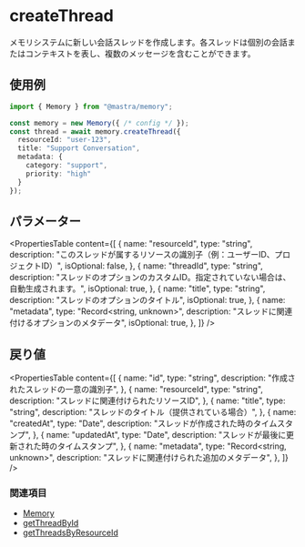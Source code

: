 # createThread

メモリシステムに新しい会話スレッドを作成します。各スレッドは個別の会話またはコンテキストを表し、複数のメッセージを含むことができます。

## 使用例

```typescript
import { Memory } from "@mastra/memory";

const memory = new Memory({ /* config */ });
const thread = await memory.createThread({
  resourceId: "user-123",
  title: "Support Conversation",
  metadata: {
    category: "support",
    priority: "high"
  }
});
```

## パラメーター

<PropertiesTable
  content={[
    {
      name: "resourceId",
      type: "string",
      description: "このスレッドが属するリソースの識別子（例：ユーザーID、プロジェクトID）",
      isOptional: false,
    },
    {
      name: "threadId",
      type: "string",
      description: "スレッドのオプションのカスタムID。指定されていない場合は、自動生成されます。",
      isOptional: true,
    },
    {
      name: "title",
      type: "string",
      description: "スレッドのオプションのタイトル",
      isOptional: true,
    },
    {
      name: "metadata",
      type: "Record<string, unknown>",
      description: "スレッドに関連付けるオプションのメタデータ",
      isOptional: true,
    },
  ]}
/>

## 戻り値

<PropertiesTable
  content={[
    {
      name: "id",
      type: "string",
      description: "作成されたスレッドの一意の識別子",
    },
    {
      name: "resourceId",
      type: "string",
      description: "スレッドに関連付けられたリソースID",
    },
    {
      name: "title",
      type: "string",
      description: "スレッドのタイトル（提供されている場合）",
    },
    {
      name: "createdAt",
      type: "Date",
      description: "スレッドが作成された時のタイムスタンプ",
    },
    {
      name: "updatedAt",
      type: "Date",
      description: "スレッドが最後に更新された時のタイムスタンプ",
    },
    {
      name: "metadata",
      type: "Record<string, unknown>",
      description: "スレッドに関連付けられた追加のメタデータ",
    },
  ]}
/>

### 関連項目

- [Memory](/docs/reference/memory/Memory.mdx)
- [getThreadById](/docs/reference/memory/getThreadById.mdx)
- [getThreadsByResourceId](/docs/reference/memory/getThreadsByResourceId.mdx)
